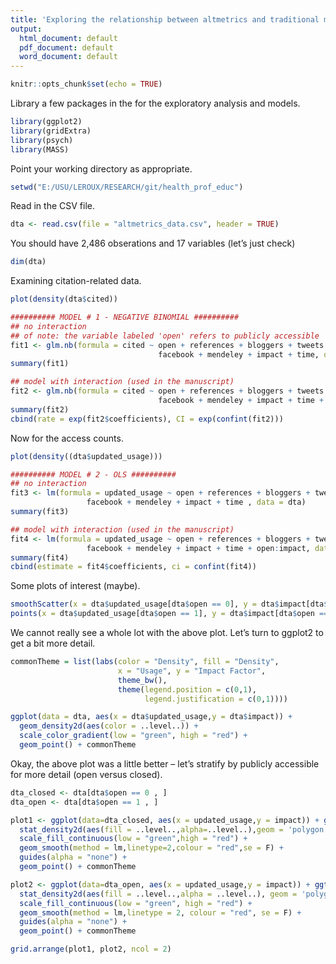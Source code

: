 ---
title: 'Exploring the relationship between altmetrics and traditional measures of dissemination in health professions education'
output:
  html_document: default
  pdf_document: default
  word_document: default
---

```{r setup, include=FALSE}
knitr::opts_chunk$set(echo = TRUE)
```

Library a few packages in the for the exploratory analysis and models.
```{r, warning = FALSE, message = FALSE}
library(ggplot2)
library(gridExtra)
library(psych)
library(MASS)
```

Point your working directory as appropriate.
```{r}
setwd("E:/USU/LEROUX/RESEARCH/git/health_prof_educ")
```

Read in the CSV file.
```{r}
dta <- read.csv(file = "altmetrics_data.csv", header = TRUE)
```

You should have 2,486 obserations and 17 variables (let's just check)
```{r}
dim(dta)
```

Examining citation-related data.
```{r}
plot(density(dta$cited))

########## MODEL # 1 - NEGATIVE BINOMIAL ##########
## no interaction
## of note: the variable labeled 'open' refers to publicly accessible
fit1 <- glm.nb(formula = cited ~ open + references + bloggers + tweets + news_outlets + 
                                 facebook + mendeley + impact + time, data = dta)
summary(fit1)

## model with interaction (used in the manuscript)
fit2 <- glm.nb(formula = cited ~ open + references + bloggers + tweets + news_outlets + 
                                 facebook + mendeley + impact + time + open:impact, data = dta)
summary(fit2)
cbind(rate = exp(fit2$coefficients), CI = exp(confint(fit2)))
```

Now for the access counts.
```{r, message = FALSE}
plot(density((dta$updated_usage)))

########## MODEL # 2 - OLS ##########
## no interaction
fit3 <- lm(formula = updated_usage ~ open + references + bloggers + tweets + news_outlets + 
                 facebook + mendeley + impact + time , data = dta)
summary(fit3)

## model with interaction (used in the manuscript)
fit4 <- lm(formula = updated_usage ~ open + references + bloggers + tweets + news_outlets + 
                 facebook + mendeley + impact + time + open:impact, data = dta)
summary(fit4)
cbind(estimate = fit4$coefficients, ci = confint(fit4))
```

Some plots of interest (maybe).
```{r}
smoothScatter(x = dta$updated_usage[dta$open == 0], y = dta$impact[dta$open == 0])
points(x = dta$updated_usage[dta$open == 1], y = dta$impact[dta$open == 1], col = "red")
```

We cannot really see a whole lot with the above plot. Let's turn to ggplot2 to get a bit more detail.
```{r, warning = FALSE}
commonTheme = list(labs(color = "Density", fill = "Density",
                        x = "Usage", y = "Impact Factor",
                        theme_bw(),
                        theme(legend.position = c(0,1),
                              legend.justification = c(0,1))))

ggplot(data = dta, aes(x = dta$updated_usage,y = dta$impact)) + 
  geom_density2d(aes(color = ..level..)) +
  scale_color_gradient(low = "green", high = "red") + 
  geom_point() + commonTheme
```

Okay, the above plot was a little better -- let's stratify by publicly accessible for more detail (open versus closed).
```{r, warning = FALSE}
dta_closed <- dta[dta$open == 0 , ]
dta_open <- dta[dta$open == 1 , ]

plot1 <- ggplot(data=dta_closed, aes(x = updated_usage,y = impact)) + ggtitle("Closed Articles") + expand_limits(y = c(0.5, 4.2)) +
  stat_density2d(aes(fill = ..level..,alpha=..level..),geom = 'polygon', color = 'black') + 
  scale_fill_continuous(low = "green",high = "red") +
  geom_smooth(method = lm,linetype=2,colour = "red",se = F) + 
  guides(alpha = "none") +
  geom_point() + commonTheme

plot2 <- ggplot(data=dta_open, aes(x = updated_usage,y = impact)) + ggtitle("Open Articles") + expand_limits(y = c(0.5 ,4.2)) +
  stat_density2d(aes(fill = ..level..,alpha = ..level..), geom = 'polygon', color = 'black') + 
  scale_fill_continuous(low = "green", high = "red") +
  geom_smooth(method = lm,linetype = 2, colour = "red", se = F) + 
  guides(alpha = "none") +
  geom_point() + commonTheme

grid.arrange(plot1, plot2, ncol = 2)
```
